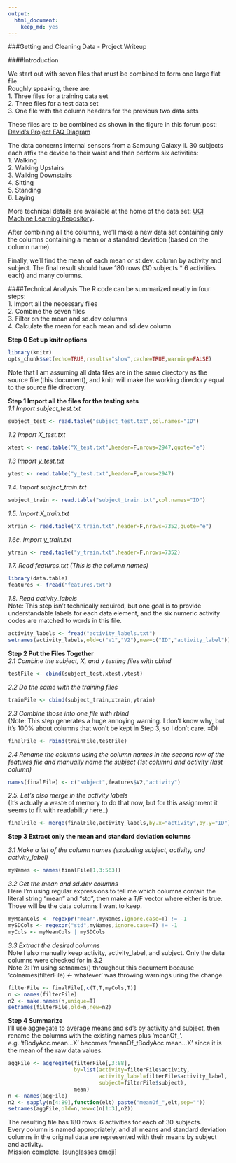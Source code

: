 ```yaml
---
output:
  html_document:
    keep_md: yes
---
```


###Getting and Cleaning Data - Project Writeup

####Introduction

We start out with seven files that must be combined to form one large flat file.  
Roughly speaking, there are:  
1. Three files for a training data set  
2. Three files for a test data set  
3. One file with the column headers for the previous two data sets  

These files are to be combined as shown in the figure in this forum post:
<a href="https://class.coursera.org/getdata-009/forum/thread?thread_id=58#comment-369">David's Project FAQ Diagram</a>

The data concerns internal sensors from a Samsung Galaxy II. 30 subjects each affix the device to their waist and then perform six activities:  
1. Walking  
2. Walking Upstairs  
3. Walking Downstairs  
4. Sitting  
5. Standing  
6. Laying  

More technical details are available at the home of the data set: <a href="http://archive.ics.uci.edu/ml/datasets/Human+Activity+Recognition+Using+Smartphones">UCI Machine Learning Repository</a>.  

After combining all the columns, we'll make a new data set containing only the columns containing a mean or a standard deviation (based on the column name).

Finally, we'll find the mean of each mean or st.dev. column by activity and subject. The final result should have 180 rows (30 subjects * 6 activities each) and many columns.


####Technical Analysis
The R code can be summarized neatly in four steps:  
1. Import all the necessary files  
2. Combine the seven files  
3. Filter on the mean and sd.dev columns  
4. Calculate the mean for each mean and sd.dev column

**Step 0 Set up knitr options**
```r
library(knitr)
opts_chunk$set(echo=TRUE,results="show",cache=TRUE,warning=FALSE)
```
Note that I am assuming all data files are in the same directory as the source file (this document), and knitr will make the working directory equal to the source file directory.

**Step 1 Import all the files for the testing sets**  
*1.1 Import subject_test.txt*  
```r
subject_test <- read.table("subject_test.txt",col.names="ID")
```
*1.2 Import X_test.txt*  
```r
xtest <- read.table("X_test.txt",header=F,nrows=2947,quote="e")
```
*1.3 Import y_test.txt*  
```r
ytest <- read.table("y_test.txt",header=F,nrows=2947)
```
*1.4. Import subject_train.txt*  
```r
subject_train <- read.table("subject_train.txt",col.names="ID")
```
*1.5. Import X_train.txt*  
```r
xtrain <- read.table("X_train.txt",header=F,nrows=7352,quote="e")
```
*1.6c. Import y_train.txt*  
```r
ytrain <- read.table("y_train.txt",header=F,nrows=7352)
```
*1.7. Read features.txt (This is the column names)*  
```r
library(data.table)
features <- fread("features.txt")
```

*1.8. Read activity_labels*  
Note: This step isn't technically required, but one goal is to provide understandable labels for each data element, and the six numeric activity codes are matched to words in this file.  
```r
activity_labels <- fread("activity_labels.txt")
setnames(activity_labels,old=c("V1","V2"),new=c("ID","activity_label"))
```

**Step 2 Put the Files Together**  
*2.1 Combine the subject, X, and y testing files with cbind*
```r
testFile <- cbind(subject_test,xtest,ytest)
```
*2.2 Do the same with the training files*
```r
trainFile <- cbind(subject_train,xtrain,ytrain)
```
*2.3 Combine those into one file with rbind*  
(Note: This step generates a huge annoying warning. I don't know why, but it's 100% about columns that won't be kept in Step 3, so I don't care. =D)  
```r
finalFile <- rbind(trainFile,testFile)
```
*2.4 Rename the columns using the column names in the second row of the features file and manually name the subject (1st column) and activity (last column)*  
```r
names(finalFile) <- c("subject",features$V2,"activity")
```
*2.5. Let's also merge in the activity labels*  
(It's actually a waste of memory to do that now, but for this assignment it seems to fit with readability here..)  
```r
finalFile <- merge(finalFile,activity_labels,by.x="activity",by.y="ID")
```


**Step 3 Extract only the mean and standard deviation columns**  

*3.1 Make a list of the column names (excluding subject, activity, and activity_label)*
```r
myNames <- names(finalFile[1,3:563])
```
*3.2 Get the mean and sd.dev columns*  
Here I'm using regular expressions to tell me which columns contain the literal string "mean" and "std", then make a T/F vector where either is true. Those will be the data columns I want to keep.  
```r
myMeanCols <- regexpr("mean",myNames,ignore.case=T) != -1
mySDCols <- regexpr("std",myNames,ignore.case=T) != -1
myCols <- myMeanCols | mySDCols
```

*3.3 Extract the desired columns*  
Note I also manually keep activity, activity_label, and subject. Only the data columns were checked for in 3.2  
Note 2: I'm using setnames() throughout this document because 'colnames(filterFile) <- whatever' was throwing warnings uring the change.  
```r
filterFile <- finalFile[,c(T,T,myCols,T)]
n <- names(filterFile)
n2 <- make.names(n,unique=T)
setnames(filterFile,old=n,new=n2)
```
**Step 4 Summarize**  
I'll use aggregate to average means and sd's by activity and subject, then rename the columns with the existing names plus 'meanOf_'.  
e.g. 'tBodyAcc.mean...X' becomes 'meanOf_tBodyAcc.mean...X' since it is the mean of the raw data values.  
```r
aggFile <- aggregate(filterFile[,3:88],
                     by=list(activity=filterFile$activity,
                             activity_label=filterFile$activity_label,
                             subject=filterFile$subject),
                     mean)
n <- names(aggFile)
n2 <- sapply(n[4:89],function(elt) paste("meanOf_",elt,sep=""))
setnames(aggFile,old=n,new=c(n[1:3],n2))

```
The resulting file has 180 rows: 6 activities for each of 30 subjects.  
Every column is named appropriately, and all means and standard deviation columns in the original data are represented with their means by subject and activity.  
Mission complete. [sunglasses emoji]  
